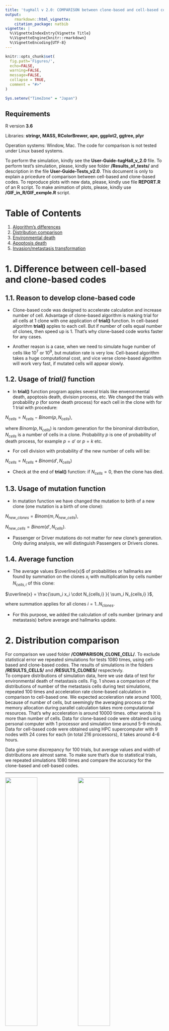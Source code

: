 ```yaml
---
title: 'tugHall v 2.0: COMPARISON between clone-based and cell-based codes'
output: 
    rmarkdown::html_vignette:
    citation_package: natbib
vignette: |
  %\VignetteIndexEntry{Vignette Title} 
  %\VignetteEngine{knitr::rmarkdown} 
  %\VignetteEncoding{UTF-8}
---
```


```r
knitr::opts_chunk$set(
  fig.path='Figures/',
  echo=FALSE, 
  warning=FALSE, 
  message=FALSE,
  collapse = TRUE,
  comment = "#>"
)

Sys.setenv("TimeZone" = "Japan")
```

## Requirements

R version **3.6**

Libraries: **stringr, MASS, RColorBrewer, ape, ggplot2, ggtree, plyr** 

Operation systems: Window, Mac. The code for comparison is not tested under Linux based systems.

To perform the simulation, kindly see the **User-Guide-tugHall_v_2.0** file. 
To perform test's simulation, please, kindly see folder **/Results\_of\_tests/** and description in the file **User-Guide-Tests_v2.0**.
This document is only to explain a pricedure of comparison between cell-based and clone-based codes.
To reproduce plots with new data, please, kindly use file **REPORT.R** of an R script. 
To make animation of plots, please, kindly use **/GIF\_in\_R/GIF\_exmple.R** script. 

# Table of Contents
1. [Algorithm's differences](#new) 
2. [Distribution comparison](#distr)
3. [Environmental death](#env)
4. [Apoptosis death](#apoptosis)
5. [Invasion/metastasis transformation](#invasion)



<a name="new"></a>

# 1. Difference between cell-based and clone-based codes

## 1.1. Reason to develop clone-based code

* Clone-based code was designed to accelerate calculation and increase number of cell. 
Advantage of clone-based algorithm is making trial for all cells at 1 clone with one application of **trial()** function. In cell-based algorithm **trial()** apples to each cell. But if number of cells equal number of clones, then speed up is 1. That's why  clone-based code works faster for any cases. 

* Another reason is a case, when we need to simulate huge number of cells like $10^7$ or $10^9$, but mutation rate is very low. Cell-based algorithm takes a huge computational cost, and vice verse clone-based algorithm will work very fast, if mutated cells will appear slowly.

## 1.2. Usage of _trial()_ function

* In **trial()** function program apples several trials like enveronmental death, apoptosis death, division process, etc. We changed the trials with probability $p$ (for some death process) for each cell in the clone with for 1 trial with procedure:

$N_{cells} = N_{cells} - Binom(p,N_{cells})$,

where $Binom(p,N_{cells})$ is random generation for the binominal distribution, $N_{cells}$ is a number of cells in a clone. Probability $p$ is one of probability of death process, for example $p = a'$ or $p = k$ etc. 

* For cell division with probability $d'$ the new number of cells will be:

$N_{cells} = N_{cells} + Binom(d',N_{cells})$


* Check at the end of **trial()** function: if $N_{cells} = 0$, then the clone has died.



## 1.3. Usage of mutation function

* In mutation function we have changed the mutation to birth of a new clone (one mutation is a birth of one clone):

$N_{new\_clones} = Binom(m,N_{new\_cells})$,

$N_{new\_cells} = Binom(d',N_{cells})$.

* Passenger or Driver mutations do not matter for new clone's generation. Only during analysis, we will distinguish Passengers or Drivers clones.


## 1.4. Average function

* The average values $\overline{x}$ of probabilities or hallmarks are found by summation on the clones $x_i$ with multiplication by cells number $N_{cells,i}$ of this clone:

$\overline{x} = \frac{\sum_i x_i \cdot N_{cells,i} }{ \sum_i N_{cells,i}  }$,

where summation applies for all clones $i = 1 .. N_{clones}$. 

* For this purpose, we added the calculation of cells number (primary and metastasis) before average and hallmarks update.



<a name="distr"></a>

# 2. Distribution comparison

For comparison we used folder **/COMPARISON_CLONE_CELL/**. To exclude statistical error we repeated simulations for tests 1080 times, using cell-based and clone-based codes. The results of simulations in the folders **/RESULTS\_CELLS/** and **/RESULTS\_CLONES/** respectevly.  
To compare distributions of simulation data, here we use data of test for environmental death of metastasis cells.
Fig. 1 shows a comparison of the distributions of number of the metastasis cells during test simulations, repeated 100 times and acceleration rate clone-based calculation in comparison to cell-based one.
We expected acceleration rate around 1000, because of number of cells, but seemingly the averaging process or the memory allocation during parallel calculation takes more computational resources. That's why acceleration is around 10000 times. other words it is more than number of cells.
Data for clone-based code were obtained using personal computer with 1 processor and simulation time around 5-9 minuts. 
Data for  cell-based code were obtained using HPC supercomputer with 9 nodes with 24 cores for each (in total 216 processors), it takes around 4-6 hours.

Data give some discrepancy for 100 trials, but average values and width of distributions are almost same. 
To make sure that's due to statistical trials, we repeated simulations 1080 times and compare the accuracy for the clone-based and cell-based codes.


---

<img src="Figures/TIME_REPEAT_100/env_metastasis_animate.gif" align="middle" width="45%" margin="0 auto" /> <img src="Figures/Acceleration.jpg" align="middle" width="45%" margin="0 auto" />

**Fig.1. Evolution of number of metastasis cells for 100 trials: left -** animation of distributions at different time steps (10,20,30,40,50,60,70,80,90), **right -** An acceleration rate for different tests: Ap\_Pr is apoptosis test for prymary cells, Ap\_Met is apoptosis test for metastasis cells, Env\_Pr is environment test for prymary cells, Env\_Met is environment test for metastasis cells, Met\_Tr is metastasis transformation test.

---

Fig. 2 shows a comparison of the distributions of number of the metastasis cells during test simulations, repeated 1080 times.
As we see, the statistical discrepancies for clone-based and cell-based codes are same. And statistical accuracy for 1000 trials is less than for 100 trials (Fig.1). 



---

<img src="Figures/TIME_REPEAT_1000/env_metastasis_animate.gif" align="middle" width="45%" margin="0 auto" /> <img src="Figures/TIME_CELL_AND_CELL/env_metastasis_animate.gif" align="middle" width="45%" margin="0 auto" />

**Fig.2. Distribution of number of metastasis cells for 1080 trials: left -** animation of distributions at different time steps (10,20,30,40,50,60,70,80,90) for clone-based and cell-based codes, **right -** same plot, but for only **cell-based** code and for different trials ($1 < trials<540$ and $540 < trials<1080$).

---


<a name="env"></a>

# 3. Environmental death

Fig. 3 shows results of 1080 trials of the environment test for primary cells using cell-based and clone based codes.
Fig. 4 shows same plots, but for metastasis cells. 
It's clear that results are same in the framework of statistical accuracy.

---

<img src="Figures/Environ_cells_primary_2.jpg" align="middle" width="45%" margin="0 auto" /> <img src="Figures/Environ_clones_primary_2.jpg" align="middle" width="45%" margin="0 auto" />

**Fig.3. Evolution of number of primary cells for 1080 trials: left -** data derived from cell-based code, **right -** data derived from clone-based code.

---

<img src="Figures/Environment_cells_metastasis_2.jpg" align="middle" width="45%" margin="0 auto" /> <img src="Figures/Environment_clones_metastasis_2.jpg" align="middle" width="45%" margin="0 auto" />

**Fig.4. Evolution of number of metastasis cells for 1080 trials: left -** data derived from cell-based code, **right -** data derived from clone-based code.

---


<a name="apoptosis"></a>

# 4. Apoptosis death 

Fig. 5 shows results of 1080 trials of the apoptosis test for primary cells using cell-based and clone based codes.
Fig. 6 shows same plots, but for metastasis cells. 
It's clear that results are same in the framework of statistical accuracy.


---

<img src="Figures/Apoptosis_cells_primary_2.jpg" align="middle" width="45%" margin="0 auto" /> <img src="Figures/Apoptosis_clones_primary_2.jpg" align="middle" width="45%" margin="0 auto" />

**Fig.5. Evolution of number of primary cells for 1080 trials: left -** data derived from cell-based code, **right -** data derived from clone-based code.

---

<img src="Figures/Apoptosis_cells_metastasis_2.jpg" align="middle" width="45%" margin="0 auto" /> <img src="Figures/Apoptosis_clones_metastasis_2.jpg" align="middle" width="45%" margin="0 auto" />

**Fig.6. Evolution of number of metastasis cells for 1080 trials: left -** data derived from cell-based code, **right -** data derived from clone-based code.

---



<a name="invasion"></a>

# 5. Invasion/metastasis transformation 


Fig. 7 shows results of 1080 trials of the test of the invasion/metastasis transformation for primary cells using cell-based and clone based codes.
It's clear that results are same in the framework of statistical accuracy.


---

<img src="Figures/Meta_transform_cells_2.jpg" align="middle" width="45%" margin="0 auto" /> <img src="Figures/Meta_transform_clones_2.jpg" align="middle" width="45%" margin="0 auto" />

**Fig.7. Evolution of number of primary cells for 1080 trials: left -** data derived from cell-based code, **right -** data derived from clone-based code.

---

